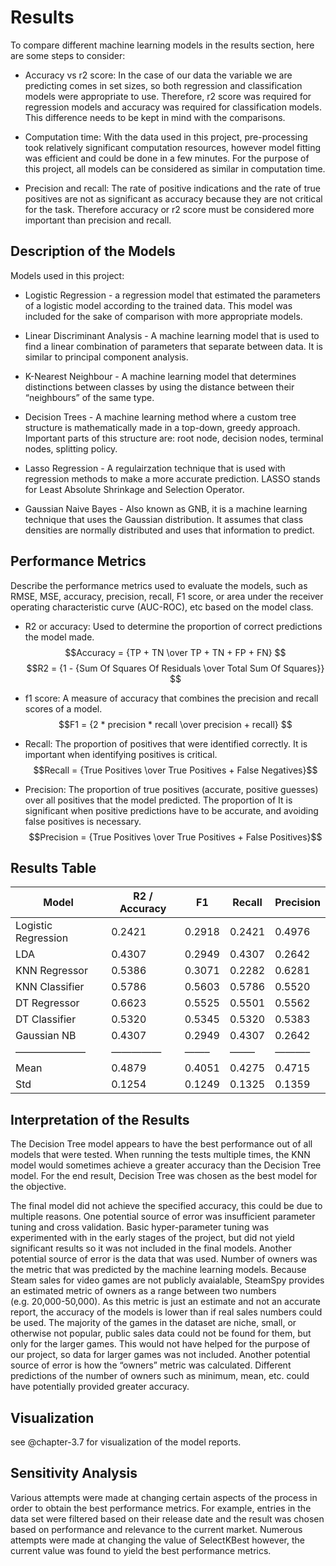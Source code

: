 # Results

To compare different machine learning models in the results section, here are some steps to consider:

- Accuracy vs r2 score: In the case of our data the variable we are predicting comes in set sizes, so both regression and classification models were appropriate to use. Therefore, r2 score was required for regression models and accuracy was required for classification models. This difference needs to be kept in mind with the comparisons.

- Computation time: With the data used in this project, pre-processing took relatively significant computation resources, however model fitting was efficient and could be done in a few minutes. For the purpose of this project, all models can be considered as similar in computation time. 

- Precision and recall: The rate of positive indications and the rate of true positives are not as significant as accuracy because they are not critical for the task. Therefore accuracy or r2 score must be considered more important than precision and recall.

## Description of the Models

Models used in this project:

- Logistic Regression - a regression model that estimated the parameters of a logistic model according to the trained data. This model was included for the sake of comparison with more appropriate models.

- Linear Discriminant Analysis - A machine learning model that is used to find a linear combination of parameters that separate between data. It is similar to principal component analysis. 

- K-Nearest Neighbour - A machine learning model that determines distinctions between classes by using the distance between their "neighbours" of the same type. 

- Decision Trees - A machine learning method where a custom tree structure is mathematically made in a top-down, greedy approach. Important parts of this structure are: root node, decision nodes, terminal nodes, splitting policy.

- Lasso Regression - A regulairzation technique that is used with regression methods to make a more accurate prediction. LASSO stands for Least Absolute Shrinkage and Selection Operator. 

- Gaussian Naive Bayes - Also known as GNB, it is a machine learning technique that uses the Gaussian distribution. It assumes that class densities are normally distributed and uses that information to predict. 

## Performance Metrics

Describe the performance metrics used to evaluate the models, such as RMSE, MSE, accuracy, precision, recall, F1 score, or area under the receiver operating characteristic curve (AUC-ROC), etc based on the model class.

- R2 or accuracy: Used to determine the proportion of correct predictions the model made.
$$Accuracy = {TP + TN \over TP + TN + FP + FN} $$
$$R2 = {1 - {Sum Of Squares Of Residuals \over Total Sum Of Squares}} $$

- f1 score: A measure of accuracy that combines the precision and recall scores of a model. 
$$F1 = {2 * precision * recall \over precision + recall} $$

- Recall: The proportion of positives that were identified correctly. It is important when identifying positives is critical.
$$Recall = {True Positives \over True Positives + False Negatives}$$

- Precision: The proportion of true positives (accurate, positive guesses) over all positives that the model predicted.  The proportion of It is significant when positive predictions have to be accurate, and avoiding false positives is necessary.
$$Precision = {True Positives \over True Positives + False Positives}$$

## Results Table

| Model               | R2 / Accuracy | F1     | Recall | Precision |
|---------------------|---------------|--------|--------|-----------|
| Logistic Regression | 0.2421        | 0.2918 | 0.2421 | 0.4976    |
| LDA                 | 0.4307        | 0.2949 | 0.4307 | 0.2642    |
| KNN Regressor       | 0.5386        | 0.3071 | 0.2282 | 0.6281    |
| KNN Classifier      | 0.5786        | 0.5603 | 0.5786 | 0.5520    |
| DT Regressor        | 0.6623        | 0.5525 | 0.5501 | 0.5562    |
| DT Classifier       | 0.5320        | 0.5345 | 0.5320 | 0.5383    |
| Gaussian NB         | 0.4307        | 0.2949 | 0.4307 | 0.2642    |
|---------------------|---------------|--------|--------|-----------|
| Mean                | 0.4879        | 0.4051 | 0.4275 | 0.4715    |
| Std                 | 0.1254        | 0.1249 | 0.1325 | 0.1359    |

## Interpretation of the Results 

The Decision Tree model appears to have the best performance out of all models that were tested. When running the tests multiple times, the KNN model would sometimes achieve a greater accuracy than the Decision Tree model. For the end result, Decision Tree was chosen as the best model for the objective. 

The final model did not achieve the specified accuracy, this could be due to multiple reasons. One potential source of error was insufficient parameter tuning and cross validation. Basic hyper-parameter tuning was experimented with in the early stages of the project, but did not yield significant results so it was not included in the final models. Another potential source of error is the data that was used. Number of owners was the metric that was predicted by the machine learning models. Because Steam sales for video games are not publicly avaialable, SteamSpy provides an estimated metric of owners as a range between two numbers (e.g. 20,000-50,000). As this metric is just an estimate and not an accurate report, the accuracy of the models is lower than if real sales numbers could be used. The majority of the games in the dataset are niche, small, or otherwise not popular, public sales data could not be found for them, but only for the larger games. This would not have helped for the purpose of our project, so data for larger games was not included. Another potential source of error is how the "owners" metric was calculated. Different predictions of the number of owners such as minimum, mean, etc. could have potentially provided greater accuracy.

## Visualization

see @chapter-3.7 for visualization of the model reports.

## Sensitivity Analysis



Various attempts were made at changing certain aspects of the process in order to obtain the best performance metrics. For example, entries in the data set were filtered based on their release date and the result was chosen based on performance and relevance to the current market. Numerous attempts were made at changing the value of SelectKBest however, the current value was found to yield the best performance metrics. 






